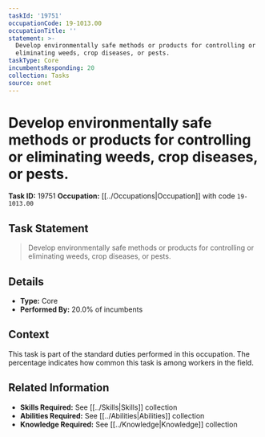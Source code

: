 ```yaml
---
taskId: '19751'
occupationCode: 19-1013.00
occupationTitle: ''
statement: >-
  Develop environmentally safe methods or products for controlling or
  eliminating weeds, crop diseases, or pests.
taskType: Core
incumbentsResponding: 20
collection: Tasks
source: onet
---
```

# Develop environmentally safe methods or products for controlling or eliminating weeds, crop diseases, or pests.

**Task ID:** 19751
**Occupation:** [[../Occupations|Occupation]] with code `19-1013.00`

## Task Statement

> Develop environmentally safe methods or products for controlling or eliminating weeds, crop diseases, or pests.

## Details

- **Type:** Core
- **Performed By:** 20.0% of incumbents

## Context

This task is part of the standard duties performed in this occupation. The percentage indicates how common this task is among workers in the field.

## Related Information

- **Skills Required:** See [[../Skills|Skills]] collection
- **Abilities Required:** See [[../Abilities|Abilities]] collection
- **Knowledge Required:** See [[../Knowledge|Knowledge]] collection
